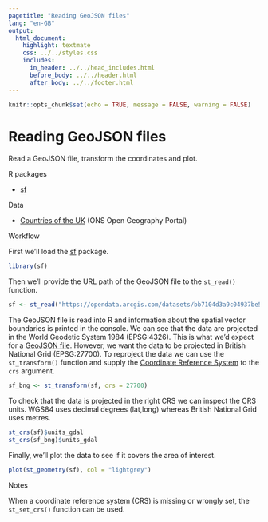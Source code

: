 ```yaml
---
pagetitle: "Reading GeoJSON files"
lang: "en-GB"
output:
  html_document:
    highlight: textmate
    css: ../../styles.css
    includes:
      in_header: ../../head_includes.html
      before_body: ../../header.html
      after_body: ../../footer.html
---
```


```r
knitr::opts_chunk$set(echo = TRUE, message = FALSE, warning = FALSE)
```

<!-- Add a title -->
<h1>Reading GeoJSON files</h1>

<!-- Provide a short summary -->
<p>Read a GeoJSON file, transform the coordinates and plot.</p>

<!-- List the R packages needed and a link to their page on cran.r-project.org -->
<div class = "row">
<div class = "col-md-6">
<div class="titlebar">R packages</div>
<ul>
  <li><a href="https://cran.r-project.org/web/packages/sf/index.html" target="_blank">sf</a></li>
</ul>
</div>

<!-- Provide a link to the data source -->
<div class = "col-md-6">
<div class="titlebar">Data</div>
<ul>
  <li><a href="https://geoportal.statistics.gov.uk/datasets/countries-december-2020-uk-buc" target="_blank">Countries of the UK</a> (ONS Open Geography Portal)</li>
</ul>
</div>
</div>

<!-- Add each stage of the workflow -->
<div class="titlebar">Workflow</div>

<p>First we'll load the <a href="https://cran.r-project.org/web/packages/sf/index.html" target="_blank">sf</a> package.</p>
```r
library(sf)
```

<p>Then we'll provide the URL path of the GeoJSON file to the `st_read()` function.</p>
```r
sf <- st_read("https://opendata.arcgis.com/datasets/bb7104d3a9c04937be57e408288282dc_0.geojson")
```

<p>The GeoJSON file is read into R and information about the spatial vector boundaries is printed in the console. We can see that the data are projected in the World Geodetic System 1984 (EPSG:4326). This is what we'd expect for a <a href="https://datatracker.ietf.org/doc/html/rfc7946#page-12" target="_blank">GeoJSON file</a>. However, we want the data to be projected in British National Grid (EPSG:27700). To reproject the data we can use the `st_transform()` function and supply the <a href="https://epsg.org/home.html" target="_blank">Coordinate Reference System</a> to the `crs` argument.</p>
```r
sf_bng <- st_transform(sf, crs = 27700)
```

<p>To check that the data is projected in the right CRS we can inspect the CRS units. WGS84 uses decimal degrees (lat,long) whereas British National Grid uses metres.</p>
```r
st_crs(sf)$units_gdal
st_crs(sf_bng)$units_gdal
```

<p>Finally, we'll plot the data to see if it covers the area of interest.</p>
```r
plot(st_geometry(sf), col = "lightgrey")
```

<div class="titlebar">Notes</div>
<p>When a coordinate reference system (CRS) is missing or wrongly set, the `st_set_crs()` function can be used.</p>
<br /><br />
